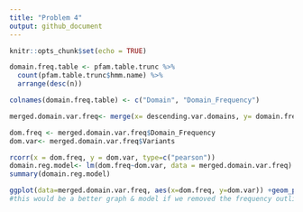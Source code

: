---
title: "Problem 4"
output: github_document
---

```{r setup, include=FALSE}
knitr::opts_chunk$set(echo = TRUE)
```

```{r}
domain.freq.table <- pfam.table.trunc %>%
  count(pfam.table.trunc$hmm.name) %>%
  arrange(desc(n))

colnames(domain.freq.table) <- c("Domain", "Domain_Frequency")

merged.domain.var.freq<- merge(x= descending.var.domains, y= domain.freq.table, by.x = "Domain", by.y = "Domain")

dom.freq <- merged.domain.var.freq$Domain_Frequency
dom.var<- merged.domain.var.freq$Variants

rcorr(x = dom.freq, y = dom.var, type=c("pearson"))
domain.reg.model<- lm(dom.freq~dom.var, data = merged.domain.var.freq)
summary(domain.reg.model)

ggplot(data=merged.domain.var.freq, aes(x=dom.freq, y=dom.var)) +geom_point() +ggtitle("Relationship between domain frequency and the number of \n variants within respective domains in the human genome") +theme_dark() +annotate("text", x = 2000,y = 2000, label = "r^{2} == 0.22", parse = TRUE) +theme(plot.title=element_text(hjust=0.5,size = rel(1.5))) +theme(axis.title =element_text(hjust=0.5,size = rel(1.5)))
#this would be a better graph & model if we removed the frequency outlier at dom.freq=8075, (zinc finger CH2H, transcription factor domain group) 

```

